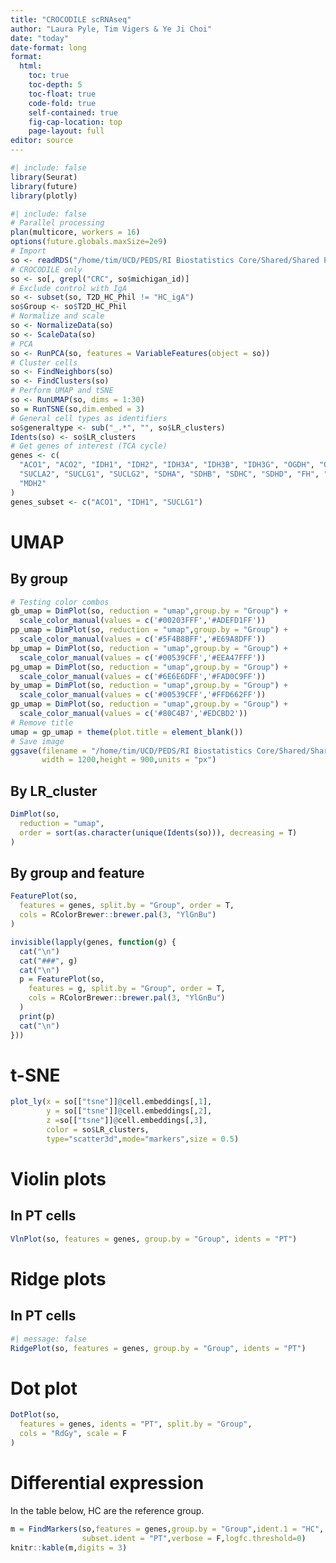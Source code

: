 ```yaml
---
title: "CROCODILE scRNAseq"
author: "Laura Pyle, Tim Vigers & Ye Ji Choi"
date: "today"
date-format: long
format:
  html:
    toc: true
    toc-depth: 5
    toc-float: true
    code-fold: true
    self-contained: true
    fig-cap-location: top
    page-layout: full
editor: source
---
```


```r
#| include: false
library(Seurat)
library(future)
library(plotly)
```

```r
#| include: false
# Parallel processing
plan(multicore, workers = 16)
options(future.globals.maxSize=2e9)
# Import
so <- readRDS("/home/tim/UCD/PEDS/RI Biostatistics Core/Shared/Shared Projects/Laura/Peds Endo/Petter Bjornstad/scRNA/data_clean/seurat_data_no_computations.RDS")
# CROCODILE only
so <- so[, grepl("CRC", so$michigan_id)]
# Exclude control with IgA
so <- subset(so, T2D_HC_Phil != "HC_igA")
so$Group <- so$T2D_HC_Phil
# Normalize and scale
so <- NormalizeData(so)
so <- ScaleData(so)
# PCA
so <- RunPCA(so, features = VariableFeatures(object = so))
# Cluster cells
so <- FindNeighbors(so)
so <- FindClusters(so)
# Perform UMAP and tSNE
so <- RunUMAP(so, dims = 1:30)
so = RunTSNE(so,dim.embed = 3)
# General cell types as identifiers
so$generaltype <- sub("_.*", "", so$LR_clusters)
Idents(so) <- so$LR_clusters
# Get genes of interest (TCA cycle)
genes <- c(
  "ACO1", "ACO2", "IDH1", "IDH2", "IDH3A", "IDH3B", "IDH3G", "OGDH", "OGDHL",
  "SUCLA2", "SUCLG1", "SUCLG2", "SDHA", "SDHB", "SDHC", "SDHD", "FH", "MDH1",
  "MDH2"
)
genes_subset <- c("ACO1", "IDH1", "SUCLG1")
```

# UMAP

## By group

```r
# Testing color combos
gb_umap = DimPlot(so, reduction = "umap",group.by = "Group") + 
  scale_color_manual(values = c('#00203FFF','#ADEFD1FF'))
pp_umap = DimPlot(so, reduction = "umap",group.by = "Group") + 
  scale_color_manual(values = c('#5F4B8BFF','#E69A8DFF'))
bp_umap = DimPlot(so, reduction = "umap",group.by = "Group") + 
  scale_color_manual(values = c('#00539CFF','#EEA47FFF'))
pg_umap = DimPlot(so, reduction = "umap",group.by = "Group") + 
  scale_color_manual(values = c('#6E6E6DFF','#FAD0C9FF'))
by_umap = DimPlot(so, reduction = "umap",group.by = "Group") + 
  scale_color_manual(values = c('#00539CFF','#FFD662FF'))
gp_umap = DimPlot(so, reduction = "umap",group.by = "Group") + 
  scale_color_manual(values = c('#80C4B7','#EDCBD2'))
# Remove title
umap = gp_umap + theme(plot.title = element_blank())
# Save image
ggsave(filename = "/home/tim/UCD/PEDS/RI Biostatistics Core/Shared/Shared Projects/Laura/Peds Endo/Petter Bjornstad/CROCODILE/Dissemination/Figures/UMAP_1200x900.jpeg",plot = gumap,scale = 3,
       width = 1200,height = 900,units = "px")
```

## By LR_cluster

```r
DimPlot(so,
  reduction = "umap",
  order = sort(as.character(unique(Idents(so))), decreasing = T)
)
```

## By group and feature

```r
FeaturePlot(so,
  features = genes, split.by = "Group", order = T,
  cols = RColorBrewer::brewer.pal(3, "YlGnBu")
)
```

```r
invisible(lapply(genes, function(g) {
  cat("\n")
  cat("###", g)
  cat("\n")
  p = FeaturePlot(so,
    features = g, split.by = "Group", order = T,
    cols = RColorBrewer::brewer.pal(3, "YlGnBu")
  )
  print(p)
  cat("\n")
}))
```

# t-SNE

```r
plot_ly(x = so[["tsne"]]@cell.embeddings[,1],
        y = so[["tsne"]]@cell.embeddings[,2],
        z =so[["tsne"]]@cell.embeddings[,3],
        color = so$LR_clusters,
        type="scatter3d",mode="markers",size = 0.5)
```

# Violin plots

## In PT cells

```r
VlnPlot(so, features = genes, group.by = "Group", idents = "PT")
```

# Ridge plots

## In PT cells

```r
#| message: false
RidgePlot(so, features = genes, group.by = "Group", idents = "PT")
```

# Dot plot

```r
DotPlot(so,
  features = genes, idents = "PT", split.by = "Group",
  cols = "RdGy", scale = F
)
```

# Differential expression

In the table below, HC are the reference group.

```r
m = FindMarkers(so,features = genes,group.by = "Group",ident.1 = "HC", 
                subset.ident = "PT",verbose = F,logfc.threshold=0)
knitr::kable(m,digits = 3)
```
